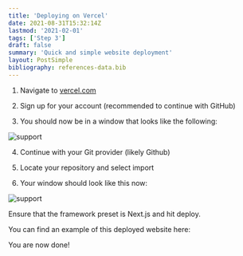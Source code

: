 ```yaml
---
title: 'Deploying on Vercel'
date: 2021-08-31T15:32:14Z
lastmod: '2021-02-01'
tags: ['Step 3']
draft: false
summary: 'Quick and simple website deployment'
layout: PostSimple
bibliography: references-data.bib
---
```

1. Navigate to [vercel.com](https://vercel.com/signup)
2. Sign up for your account (recommended to continue with GitHub)

3. You should now be in a window that looks like the following:
<Image alt="support" src="/static/images/vercel1.png" width={3845} height={2282} />

4. Continue with your Git provider (likely Github)

5. Locate your repository and select import

6. Your window should look like this now:

<Image alt="support" src="/static/images/vercel2.png" width={3845} height={2282} />

Ensure that the framework preset is Next.js and hit deploy.

You can find an example of this deployed website here: []()

You are now done!
